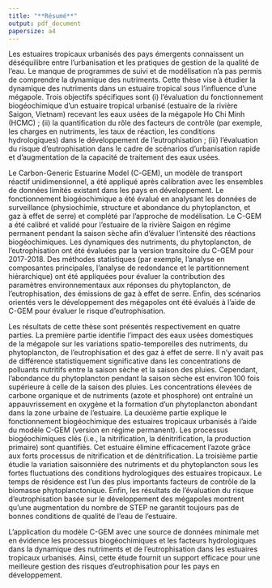```yaml
---
title: "**Résumé**"
output: pdf_document
papersize: a4
---
```



Les estuaires tropicaux urbanisés des pays émergents connaissent un déséquilibre entre l’urbanisation et les pratiques de gestion de la qualité de l’eau. Le manque de programmes de suivi et de modélisation n’a pas permis de comprendre la dynamique des nutriments. Cette thèse vise à étudier la dynamique des nutriments dans un estuaire tropical sous l’influence d’une mégapole. Trois objectifs spécifiques sont (i) l’évaluation du fonctionnement biogéochimique d’un estuaire tropical urbanisé (estuaire de la rivière Saigon, Vietnam) recevant les eaux usées de la mégapole Ho Chi Minh (HCMC) ; (ii) la quantification du rôle des facteurs de contrôle (par exemple, les charges en nutriments, les taux de réaction, les conditions hydrologiques) dans le développement de l’eutrophisation ; (iii) l’évaluation du risque d’eutrophisation dans le cadre de scénarios d’urbanisation rapide et d’augmentation de la capacité de traitement des eaux usées. 

Le Carbon-Generic Estuarine Model (C-GEM), un modèle de transport réactif unidimensionnel, a été appliqué après calibration avec les ensembles de données limités existant dans les pays en développement. Le fonctionnement biogéochimique a été évalué en analysant les données de surveillance (physiochimie, structure et abondance du phytoplancton, et gaz à effet de serre) et complété par l’approche de modélisation. Le C-GEM a été calibré et validé pour l’estuaire de la rivière Saigon en régime permanent pendant la saison sèche afin d’évaluer l’intensité des réactions biogéochimiques. Les dynamiques des nutriments, du phytoplancton, de l’eutrophisation ont été évaluées par la version transitoire du C-GEM pour 2017-2018. Des méthodes statistiques (par exemple, l’analyse en composantes principales, l’analyse de redondance et le partitionnement hiérarchique) ont été appliquées pour évaluer la contribution des paramètres environnementaux aux réponses du phytoplancton, de l’eutrophisation, des émissions de gaz à effet de serre. Enfin, des scénarios orientés vers le développement des mégapoles ont été évalués à l’aide de C-GEM pour évaluer le risque d’eutrophisation. 

Les résultats de cette thèse sont présentés respectivement en quatre parties. La première partie identifie l’impact des eaux usées domestiques de la mégapole sur les variations spatio-temporelles des nutriments, du phytoplancton, de l’eutrophisation et des gaz à effet de serre. Il n’y avait pas de différence statistiquement significative dans les concentrations de polluants nutritifs entre la saison sèche et la saison des pluies. Cependant, l’abondance du phytoplancton pendant la saison sèche est environ 100 fois supérieure à celle de la saison des pluies. Les concentrations élevées de carbone organique et de nutriments (azote et phosphore) ont entraîné un appauvrissement en oxygène et la formation d’un phytoplancton abondant dans la zone urbaine de l’estuaire. La deuxième partie explique le fonctionnement biogéochimique des estuaires tropicaux urbanisés à l’aide du modèle C-GEM (version en régime permanent). Les processus biogéochimiques clés (i.e., la nitrification, la dénitrification, la production primaire) sont quantifiés. Cet estuaire élimine efficacement l’azote grâce aux forts processus de nitrification et de dénitrification. La troisième partie étudie la variation saisonnière des nutriments et du phytoplancton sous les fortes fluctuations des conditions hydrologiques des estuaires tropicaux. Le temps de résidence est l’un des plus importants facteurs de contrôle de la biomasse phytoplanctonique. Enfin, les résultats de l’évaluation du risque d’eutrophisation basée sur le développement des mégapoles montrent qu’une augmentation du nombre de STEP ne garantit toujours pas de bonnes conditions de qualité de l’eau de l’estuaire. 

L’application du modèle C-GEM avec une source de données minimale met en évidence les processus biogéochimiques et les facteurs hydrologiques dans la dynamique des nutriments et de l’eutrophisation dans les estuaires tropicaux urbanisés. Ainsi, cette étude fournit un support efficace pour une meilleure gestion des risques d’eutrophisation pour les pays en développement.